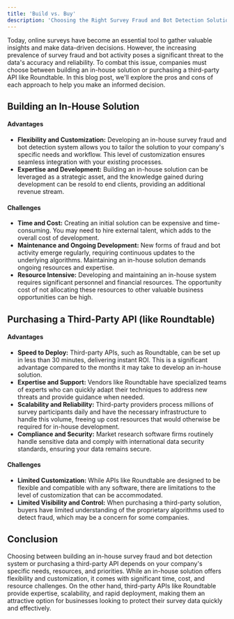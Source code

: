 ```yaml
---
title: 'Build vs. Buy'
description: 'Choosing the Right Survey Fraud and Bot Detection Solution'
---
```


Today, online surveys have become an essential tool to gather valuable insights and make data-driven decisions. However, the increasing prevalence of survey fraud and bot activity poses a significant threat to the data's accuracy and reliability. To combat this issue, companies must choose between building an in-house solution or purchasing a third-party API like Roundtable. In this blog post, we'll explore the pros and cons of each approach to help you make an informed decision.

## Building an In-House Solution
#### Advantages
- **Flexibility and Customization:** Developing an in-house survey fraud and bot detection system allows you to tailor the solution to your company's specific needs and workflow. This level of customization ensures seamless integration with your existing processes.
- **Expertise and Development:** Building an in-house solution can be leveraged as a strategic asset, and the knowledge gained during development can be resold to end clients, providing an additional revenue stream.
#### Challenges
- **Time and Cost:** Creating an initial solution can be expensive and time-consuming. You may need to hire external talent, which adds to the overall cost of development.
- **Maintenance and Ongoing Development:** New forms of fraud and bot activity emerge regularly, requiring continuous updates to the underlying algorithms. Maintaining an in-house solution demands ongoing resources and expertise.
- **Resource Intensive:** Developing and maintaining an in-house system requires significant personnel and financial resources. The opportunity cost of not allocating these resources to other valuable business opportunities can be high.
## Purchasing a Third-Party API (like Roundtable)
#### Advantages
- **Speed to Deploy:** Third-party APIs, such as Roundtable, can be set up in less than 30 minutes, delivering instant ROI. This is a significant advantage compared to the months it may take to develop an in-house solution.
- **Expertise and Support:** Vendors like Roundtable have specialized teams of experts who can quickly adapt their techniques to address new threats and provide guidance when needed.
- **Scalability and Reliability:** Third-party providers process millions of survey participants daily and have the necessary infrastructure to handle this volume, freeing up cost resources that would otherwise be required for in-house development.
- **Compliance and Security:** Market research software firms routinely handle sensitive data and comply with international data security standards, ensuring your data remains secure.
#### Challenges
- **Limited Customization:** While APIs like Roundtable are designed to be flexible and compatible with any software, there are limitations to the level of customization that can be accommodated.
- **Limited Visibility and Control:** When purchasing a third-party solution, buyers have limited understanding of the proprietary algorithms used to detect fraud, which may be a concern for some companies.
## Conclusion
Choosing between building an in-house survey fraud and bot detection system or purchasing a third-party API depends on your company's specific needs, resources, and priorities. While an in-house solution offers flexibility and customization, it comes with significant time, cost, and resource challenges. On the other hand, third-party APIs like Roundtable provide expertise, scalability, and rapid deployment, making them an attractive option for businesses looking to protect their survey data quickly and effectively.